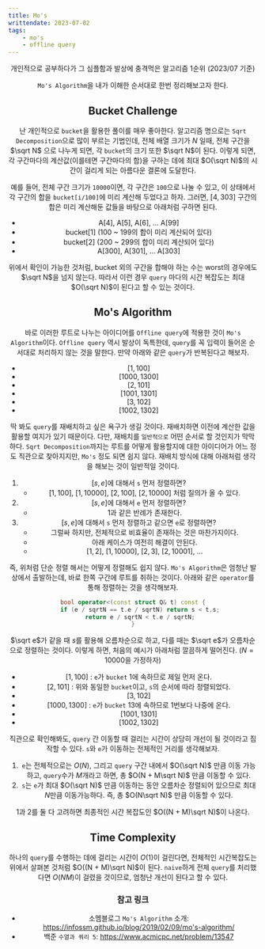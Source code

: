 ---
title: Mo's
writtendate: 2023-07-02
tags:
    - mo's
    - offline query
---

<Header />

개인적으로 공부하다가 그 심플함과 발상에 충격먹은 알고리즘 1순위 (2023/07 기준)

`Mo's Algorithm`을 내가 이해한 순서대로 한번 정리해보고자 한다.

## Bucket Challenge

난 개인적으로 `bucket`을 활용한 풀이를 매우 좋아한다. 알고리즘 명으로는 `Sqrt Decomposition`으로 많이 부르는 기법인데, 전체 배열 크기가 $N$ 일때, 전체 구간을 $\sqrt N$ 으로 나누게 되면, 각 `bucket`의 크기 또한 $\sqrt N$이 된다. 이렇게 되면, 각 구간마다의 계산값(이를테면 구간마다의 합)을 구하는 데에 최대 $O(\sqrt N)$의 시간이 걸리게 되는 아름다운 결론에 도달한다.

예를 들어, 전체 구간 크기가 `10000`이면, 각 구간은 `100`으로 나눌 수 있고, 이 상태에서 각 구간의 합을 `bucket[i/100]`에 미리 계산해 두었다고 하자. 그러면, $[4, 303]$ 구간의 합은 미리 계산해둔 값들을 바탕으로 아래처럼 구하면 된다.

- A[4], A[5], A[6], ... A[99]
- bucket[1]  (100 ~ 199의 합이 미리 계산되어 있다)
- bucket[2]  (200 ~ 299의 합이 미리 계산되어 있다)
- A[300], A[301], ... A[303]

위에서 확인이 가능한 것처럼, bucket 외의 구간을 합해야 하는 수는 worst의 경우에도 $\sqrt N$을 넘지 않는다. 따라서 이런 경우 `query` 마다의 시간 복잡도는 최대 $O(\sqrt N)$이 된다고 할 수 있는 것이다.

## Mo's Algorithm

바로 이러한 루트로 나누는 아이디어를 `Offline query`에 적용한 것이 `Mo's Algorithm`이다. `Offline query` 역시 발상이 독특한데, `query`를 꼭 입력이 들어온 순서대로 처리하지 않는 것을 말한다. 만약 아래와 같은 `query`가 반복된다고 해보자.

- $[1, 100]$
- $[1000, 1300]$
- $[2, 101]$
- $[1001, 1301]$
- $[3, 102]$
- $[1002, 1302]$

딱 봐도 `query`를 재배치하고 싶은 욕구가 생길 것이다. 재배치하면 이전에 계산한 값을 활용할 여지가 있기 때문이다. 다만, 재배치를 `일반적으로` 어떤 순서로 할 것인지가 막막하다. `Sqrt Decomposition`까지는 루트를 어떻게 활용할지에 대한 아이디어가 어느 정도 직관으로 찾아지지만, `Mo's` 정도 되면 쉽지 않다. 재배치 방식에 대해 아래처럼 생각을 해보는 것이 일반적일 것이다.

1. $[s, e]$에 대해서 `s` 먼저 정렬하면?
    - $[1, 100]$, $[1, 10000]$, $[2, 100]$, $[2, 10000]$ 처럼 질의가 올 수 있다.
2. $[s, e]$에 대해서 `e` 먼저 정렬하면?
    - 1과 같은 반례가 존재한다.
3. $[s, e]$에 대해서 `s` 먼저 정렬하고 같으면 `e`로 정렬하면?
    - 그럴싸 하지만, 전체적으로 비효율이 존재하는 것은 마찬가지이다.
    - 아래 케이스가 여전히 해결이 안된다.
    - $[1, 2]$, $[1, 10000]$, $[2, 3]$, $[2, 10001]$, ...

즉, 위처럼 단순 정렬 해서는 어떻게 정렬해도 쉽지 않다. `Mo's Algorithm`은 엄청난 발상에서 출발하는데, 바로 한쪽 구간에 루트를 취하는 것이다. 아래와 같은 `operator`를 통해 정렬하는 것을 생각해보자.

```cpp
bool operator<(const struct Q& t) const {
    if (e / sqrtN == t.e / sqrtN) return s < t.s;
    return e / sqrtN < t.e / sqrtN;
}
```

$\sqrt e$가 같을 때 $s$를 활용해 오름차순으로 하고, 다를 때는 $\sqrt e$가 오름차순으로 정렬하는 것이다. 이렇게 하면, 처음의 예시가 아래처럼 깔끔하게 떨어진다. ($N = 10000$을 가정하자)

- $[1, 100]$ : `e`가 `bucket` 1에 속하므로 제일 먼저 온다.
- $[2, 101]$ : 위와 동일한 `bucket`이고, `s`의 순서에 따라 정렬되었다.
- $[3, 102]$
- $[1000, 1300]$ : `e`가 `bucket` 13에 속하므로 1번보다 나중에 온다.
- $[1001, 1301]$
- $[1002, 1302]$

직관으로 확인해봐도, `query` 간 이동할 때 걸리는 시간이 상당히 개선이 될 것이라고 짐작할 수 있다. `s`와 `e`가 이동하는 전체적인 거리를 생각해보자.

1. `e`는 전체적으로는 $O(N)$, 그리고 `query` 구간 내에서 $O(\sqrt N)$ 만큼 이동 가능하고, `query`수가 $M$개라고 하면, 총 $O(N + M\sqrt N)$ 만큼 이동할 수 있다.
2. `s`는 `e`가 최대 $O(\sqrt N)$ 만큼 이동하는 동안 오름차순 정렬되어 있으므로 최대 $N$만큼 이동가능하다. 즉, 총 $O(N\sqrt N)$ 만큼 이동할 수 있다.

1과 2를 둘 다 고려하면 최종적인 시간 복잡도인 $O((N + M)\sqrt N)$이 나온다.

## Time Complexity

하나의 `query`를 수행하는 데에 걸리는 시간이 $O(1)$이 걸린다면, 전체적인 시간복잡도는 위에서 살펴본 것처럼 $O((N + M)\sqrt N)$이 된다. `naive`하게 전체 `query`를 처리했다면 $O(NM)$이 걸렸을 것이므로, 엄청난 개선이 된다고 할 수 있다.

### 참고 링크

- 소멤블로그 `Mo's Algorithm` 소개: https://infossm.github.io/blog/2019/02/09/mo's-algorithm/
- 백준 `수열과 쿼리 5`: https://www.acmicpc.net/problem/13547

<TagList />
<Comment />
